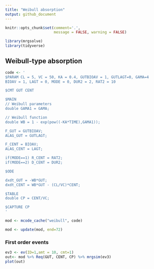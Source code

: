 ```yaml
---
title: "Weibull absorption"
output: github_document
---
```


```r
knitr::opts_chunk$set(comment='.', 
                      message = FALSE, warning = FALSE)
```

```r
library(mrgsolve)
library(tidyverse)
```

## Weibull-type absorption

```r
code <- '
$PARAM CL = 5, VC = 50, KA = 0.4, GUTBIOAV = 1, GUTLAGT=0, GAMA=4
BIOAV = 1, LAGT = 0, MODE = 0, DUR2 = 2, RAT2 = 10

$CMT GUT CENT

$MAIN
// Weibull parameters
double GAMA1 = GAMA;

// Weibull function
double WB = 1 - exp(pow((-KA*TIME),GAMA1));

F_GUT = GUTBIOAV;
ALAG_GUT = GUTLAGT;

F_CENT = BIOAV;
ALAG_CENT = LAGT;

if(MODE==1) R_CENT = RAT2;
if(MODE==2) D_CENT = DUR2;

$ODE

dxdt_GUT = -WB*GUT;
dxdt_CENT = WB*GUT - (CL/VC)*CENT;

$TABLE
double CP = CENT/VC;

$CAPTURE CP
'

mod <- mcode_cache("weibull", code)
```

```r
mod <- update(mod, end=72)
```

### First order events

```r
ev3 <- ev(ID=1,amt = 10, cmt=1)
out<- mod %>% Req(GUT, CENT, CP) %>% mrgsim(ev3)
plot(out)
```
